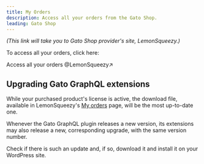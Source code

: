 ```yaml
---
title: My Orders
description: Access all your orders from the Gato Shop.
leading: Gato Shop
---
```


_(This link will take you to Gato Shop provider's site, LemonSqueezy.)_

To access all your orders, click here:

<div className="flex justify-center"><Link className="not-prose btn text-slate-900 bg-gradient-to-r from-white/80 via-white to-white/80 hover:bg-white transition duration-150 ease-in-out group mb-4" href="https://app.lemonsqueezy.com/my-orders" target="_blank">

Access all your orders @LemonSqueezy&#x2197;

</Link></div>

## Upgrading Gato GraphQL extensions

While your purchased product's license is active, the download file, available in LemonSqueezy's <a href="https://app.lemonsqueezy.com/my-orders" target="_blank">My orders</a> page, will be the most up-to-date one.

Whenever the Gato GraphQL plugin releases a new version, its extensions may also release a new, corresponding upgrade, with the same version number.

Check if there is such an update and, if so, download it and install it on your WordPress site.
